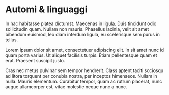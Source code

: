 # Automi \& linguaggi \hfill \faCodepen

In hac habitasse platea dictumst. Maecenas in ligula. Duis tincidunt odio
sollicitudin quam. Nullam non mauris. Phasellus lacinia, velit sit amet
bibendum euismod, leo diam interdum ligula, eu scelerisque sem purus in tellus.

Lorem ipsum dolor sit amet, consectetuer adipiscing elit. In sit amet nunc id
quam porta varius. Ut aliquet facilisis turpis. Etiam pellentesque quam et
erat. Praesent suscipit justo.

Cras nec metus pulvinar sem tempor hendrerit. Class aptent taciti sociosqu ad
litora torquent per conubia nostra, per inceptos himenaeos. Nullam in nulla.
Mauris elementum. Curabitur tempor, quam ac rutrum placerat, nunc augue
ullamcorper est, vitae molestie neque nunc a nunc. 

